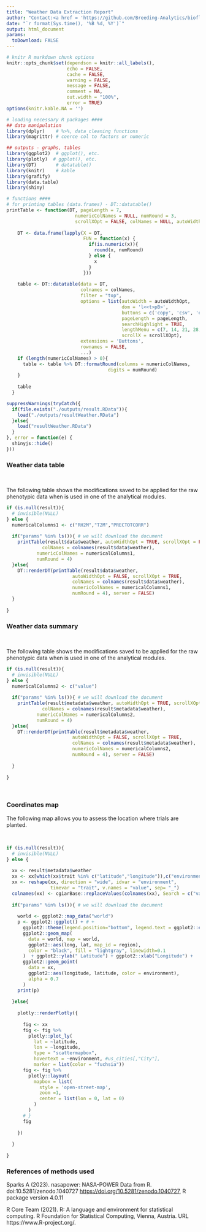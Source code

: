 ```yaml
---
title: "Weather Data Extraction Report"
author: "Contact:<a href = 'https://github.com/Breeding-Analytics/bioflow' target = '_blank'>Breeding Analytics Team, OneCGIAR</a> breedinganalytics@cgiar.org"
date: "`r format(Sys.time(), '%B %d, %Y')`"  
output: html_document
params:
  toDownload: FALSE
---
```


```r

# knitr R markdown chunk options
knitr::opts_chunk$set(dependson = knitr::all_labels(),
                      echo = FALSE,
                      cache = FALSE,
                      warning = FALSE,
                      message = FALSE,
                      comment = NA,
                      out.width = "100%",
                      error = TRUE)
options(knitr.kable.NA = '')

# loading necessary R packages ####
## data manipulation
library(dplyr)    # %>%, data cleaning functions
library(magrittr) # coerce col to factors or numeric

## outputs - graphs, tables
library(ggplot2)  # ggplot(), etc.
library(plotly)  # ggplot(), etc.
library(DT)       # datatable()
library(knitr)    # kable
library(grafify)
library(data.table)
library(shiny)
```

```r

# functions ####
# for printing tables (data.frames) - DT::datatable()
printTable <- function(DT, pageLength = 7, 
                         numericColNames = NULL, numRound = 3, 
                         scrollXOpt = FALSE, colNames = NULL, autoWidthOpt = FALSE,...) {
    
    DT <- data.frame(lapply(X = DT, 
                            FUN = function(x) {
                              if(is.numeric(x)){
                                round(x, numRound)
                              } else {
                                x
                              }
                            }))
    
    table <- DT::datatable(data = DT, 
                           colnames = colNames,
                           filter = "top", 
                           options = list(autoWidth = autoWidthOpt,
                                          dom = 'l<<t>pB>', 
                                          buttons = c('copy', 'csv', 'excel', 'print'),
                                          pageLength = pageLength,
                                          searchHighlight = TRUE,
                                          lengthMenu = c(7, 14, 21, 28, 35),
                                          scrollX = scrollXOpt),
                           extensions = 'Buttons',
                           rownames = FALSE,
                           ...)
    if (length(numericColNames) > 0){
      table <- table %>% DT::formatRound(columns = numericColNames,
                                     digits = numRound)
    }
    
    table
  }
```

```r

suppressWarnings(tryCatch({
  if(file.exists("./outputs/result.RData")){
    load("./outputs/resultWeather.RData")
  }else{
    load("resultWeather.RData")
  }
}, error = function(e) {
  shinyjs::hide()
}))

```


### Weather data table
<p>&nbsp;</p>

The following table shows the modifications saved to be applied for the raw phenotypic data when is used in one of the analytical modules.


```r
if (is.null(result)){
  # invisible(NULL)
} else {
  numericalColumns1 <- c("RH2M","T2M","PRECTOTCORR") 
  
  if("params" %in% ls()){ # we will download the document
    printTable(result$data$weather, autoWidthOpt = TRUE, scrollXOpt = FALSE,
             colNames = colnames(result$data$weather),
           numericColNames = numericalColumns1,
           numRound = 4)
  }else{
    DT::renderDT(printTable(result$data$weather,
                        autoWidthOpt = FALSE, scrollXOpt = TRUE,
                        colNames = colnames(result$data$weather),
                        numericColNames = numericalColumns1,
                        numRound = 4), server = FALSE)
  }
  
}

```


### Weather data summary
<p>&nbsp;</p>

The following table shows the modifications saved to be applied for the raw phenotypic data when is used in one of the analytical modules.


```r
if (is.null(result)){
  # invisible(NULL)
} else {
  numericalColumns2 <- c("value") 
  
  if("params" %in% ls()){ # we will download the document
    printTable(result$metadata$weather, autoWidthOpt = TRUE, scrollXOpt = FALSE,
             colNames = colnames(result$metadata$weather),
           numericColNames = numericalColumns2,
           numRound = 4)
  }else{
    DT::renderDT(printTable(result$metadata$weather,
                        autoWidthOpt = FALSE, scrollXOpt = TRUE,
                        colNames = colnames(result$metadata$weather),
                        numericColNames = numericalColumns2,
                        numRound = 4), server = FALSE)
    
  }
  
}

```

<p>&nbsp;</p>

### Coordinates map

The following map allows you to assess the location where trials are planted.

<p>&nbsp;</p>

```r
if (is.null(result)){
  # invisible(NULL)
} else {
  
  xx <- result$metadata$weather
  xx <- xx[which(xx$trait %in% c("latitude","longitude")),c("environment","trait","value")]
  xx <- reshape(xx, direction = "wide", idvar = "environment",
                timevar = "trait", v.names = "value", sep= "_")
  colnames(xx) <- cgiarBase::replaceValues(colnames(xx), Search = c("value_latitude","value_longitude") , Replace = c("latitude","longitude") )
  
  if("params" %in% ls()){ # we will download the document
    
    world <- ggplot2::map_data("world")
    p <- ggplot2::ggplot() + # + 
      ggplot2::theme(legend.position="bottom", legend.text = ggplot2::element_text(size=4), legend.title = ggplot2::element_text(size=0)) +
      ggplot2::geom_map(
        data = world, map = world,
        ggplot2::aes(long, lat, map_id = region),
        color = "black", fill = "lightgray", linewidth=0.1
      )  + ggplot2::ylab(" Latitude") + ggplot2::xlab("Longitude") +
      ggplot2::geom_point(
        data = xx,
        ggplot2::aes(longitude, latitude, color = environment),
        alpha = 0.7
      ) 
    print(p)
    
  }else{
    
    plotly::renderPlotly({
      
      fig <- xx
      fig <- fig %>%
        plotly::plot_ly(
          lat = ~latitude,
          lon = ~longitude,
          type = "scattermapbox",
          hovertext = ~environment, #us_cities[,"City"],
          marker = list(color = "fuchsia"))
      fig <- fig %>%
        plotly::layout(
          mapbox = list(
            style = 'open-street-map',
            zoom =1,
            center = list(lon = 0, lat = 0)
          )
        )
      # }
      fig
      
    })
    
  }
  
}
```

### References of methods used

Sparks A (2023). nasapower: NASA-POWER Data from R. doi:10.5281/zenodo.1040727 <https://doi.org/10.5281/zenodo.1040727>, R package version 4.0.11

R Core Team (2021). R: A language and environment for statistical computing. R Foundation for Statistical Computing, Vienna, Austria. URL https://www.R-project.org/.

<p>&nbsp;</p>





